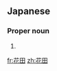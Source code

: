 ==Japanese==
{{ja-kanjitab|花|田}}

===Proper noun===
{{ja-pos|はなだ|proper}}

# {{surname|lang=ja|sort=はなだ}}

[[fr:花田]]
[[zh:花田]]